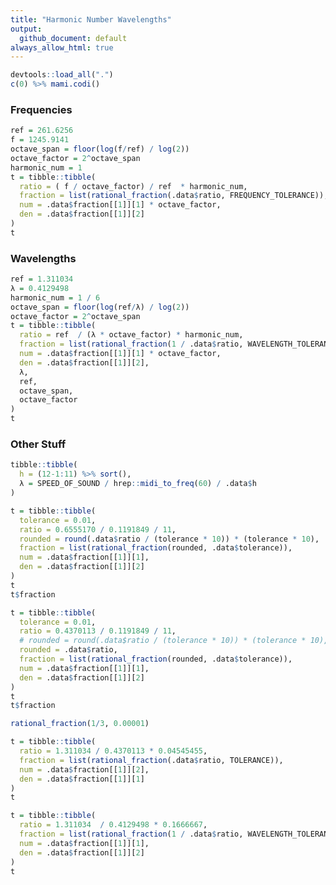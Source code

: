 ```yaml
---
title: "Harmonic Number Wavelengths"
output:
  github_document: default
always_allow_html: true
---
```


```r
devtools::load_all(".")
c(0) %>% mami.codi()
```

### Frequencies
```r
ref = 261.6256
f = 1245.9141
octave_span = floor(log(f/ref) / log(2))
octave_factor = 2^octave_span
harmonic_num = 1
t = tibble::tibble(
  ratio = ( f / octave_factor) / ref  * harmonic_num,
  fraction = list(rational_fraction(.data$ratio, FREQUENCY_TOLERANCE)),
  num = .data$fraction[[1]][1] * octave_factor,
  den = .data$fraction[[1]][2]
)
t
```

### Wavelengths
```r
ref = 1.311034
λ = 0.4129498
harmonic_num = 1 / 6
octave_span = floor(log(ref/λ) / log(2))
octave_factor = 2^octave_span
t = tibble::tibble(
  ratio = ref  / (λ * octave_factor) * harmonic_num,
  fraction = list(rational_fraction(1 / .data$ratio, WAVELENGTH_TOLERANCE)),
  num = .data$fraction[[1]][1] * octave_factor,
  den = .data$fraction[[1]][2],
  λ,
  ref,
  octave_span,
  octave_factor
)
t
```

### Other Stuff

```r
tibble::tibble(
  h = (12-1:11) %>% sort(),
  λ = SPEED_OF_SOUND / hrep::midi_to_freq(60) / .data$h
)
```

```r
t = tibble::tibble(
  tolerance = 0.01,
  ratio = 0.6555170 / 0.1191849 / 11,
  rounded = round(.data$ratio / (tolerance * 10)) * (tolerance * 10),
  fraction = list(rational_fraction(rounded, .data$tolerance)),
  num = .data$fraction[[1]][1],
  den = .data$fraction[[1]][2]
)
t
t$fraction
```
```r
t = tibble::tibble(
  tolerance = 0.01,
  ratio = 0.4370113 / 0.1191849 / 11,
  # rounded = round(.data$ratio / (tolerance * 10)) * (tolerance * 10),
  rounded = .data$ratio,
  fraction = list(rational_fraction(rounded, .data$tolerance)),
  num = .data$fraction[[1]][1],
  den = .data$fraction[[1]][2]
)
t
t$fraction
```
```r
rational_fraction(1/3, 0.00001)
```
```r
t = tibble::tibble(
  ratio = 1.311034 / 0.4370113 * 0.04545455,
  fraction = list(rational_fraction(.data$ratio, TOLERANCE)),
  num = .data$fraction[[1]][2],
  den = .data$fraction[[1]][1]
)
t
```
```r
t = tibble::tibble(
  ratio = 1.311034  / 0.4129498 * 0.1666667,
  fraction = list(rational_fraction(1 / .data$ratio, WAVELENGTH_TOLERANCE)),
  num = .data$fraction[[1]][1],
  den = .data$fraction[[1]][2]
)
t
```
